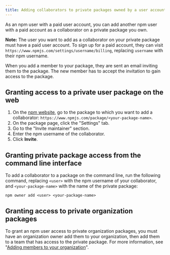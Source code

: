 ```yaml
---
title: Adding collaborators to private packages owned by a user account
---
```


As an npm user with a paid user account, you can add another npm user with a paid account as a collaborator on a private package you own.

<Note>

**Note:** The user you want to add as a collaborator on your private package must have a paid user account. To sign up for a paid account, they can visit `https://www.npmjs.com/settings/username/billing`, replacing `username` with their npm username.

</Note>

When you add a member to your package, they are sent an email inviting them to the package. The new member has to accept the invitation to gain access to the package.

## Granting access to a private user package on the web

1. On the [npm website][npmjs-com], go to the package to which you want to add a collaborator: `https://www.npmjs.com/package/<your-package-name>`.
2. On the package page, click the "Settings" tab.
3. Go to the "Invite maintainer" section.
4. Enter the npm username of the collaborator.
5. Click **Invite**.

## Granting private package access from the command line interface

To add a collaborator to a package on the command line, run the following command, replacing `<user>` with the npm username of your collaborator, and `<your-package-name>` with the name of the private package:

```
npm owner add <user> <your-package-name>
```

## Granting access to private organization packages

To grant an npm user access to private organization packages, you must have an organization owner add them to your organization, then add them to a team that has access to the private package. For more information, see "[Adding members to your organization][add-org-members]".

[npmjs-com]: https://npmjs.com
[add-org-members]: adding-members-to-your-organization
